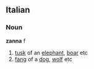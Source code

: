 ==Italian==
===Noun===
'''zanna''' f
# [[tusk]] of an [[elephant]], [[boar]] etc
# [[fang]] of a [[dog]], [[wolf]] etc